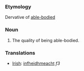 ===Etymology===
Dervative of [[able-bodied]]
===Noun===
#The quality of being able-bodied.
===Translations===
*[[Irish]]: [[infheidhmeacht]] ''f3''